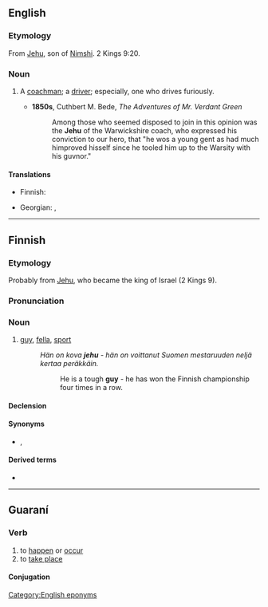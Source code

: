 {{also|Jehu}}
==English==

===Etymology===
From [[Jehu]], son of [[Nimshi]]. 2 Kings 9:20.

===Noun===
{{en-noun}}

# {{lb|en|colloquial|dated}} A [[coachman]]; a [[driver]]; especially, one who drives furiously.
#* '''1850s''', Cuthbert M. Bede, ''The Adventures of Mr. Verdant Green''
#*: Among those who seemed disposed to join in this opinion was the '''Jehu''' of the Warwickshire coach, who expressed his conviction to our hero, that "he wos a young gent as had much himproved hisself since he tooled him up to the Warsity with his guvnor."

====Translations====
{{trans-top|colloquial term for driver}}
* Finnish: {{t+|fi|suhari}}
{{trans-mid}}
* Georgian: {{t|ka|მძღოლი}}, {{t|ka|მეეტლე}}
{{trans-bottom}}

[[Category:English eponyms]]

----

==Finnish==

===Etymology===
Probably from [[Jehu]], who became the king of Israel (2 Kings 9).

===Pronunciation===
{{fi-p}}

===Noun===
{{fi-noun}}

# {{lb|fi|informal}} [[guy]], [[fella]], [[sport]] {{gloss|normally with an attribute, man who behaves or reacts in an admirable manner}}
#: ''Hän on kova '''jehu''' - hän on voittanut Suomen mestaruuden neljä kertaa peräkkäin.''
#:: He is a tough '''guy''' - he has won the Finnish championship four times in a row.

====Declension====
{{fi-decl-valo|jeh|||u|a}}

====Synonyms====
* {{l|fi|jätkä}}, {{l|fi|kaveri}}

====Derived terms====
* {{l|fi|pääjehu}}

----

==Guaraní==

===Verb===
{{head|gn|verb}}

# to [[happen]] or [[occur]]
# to [[take place]]

====Conjugation====
{{gn-conj-areal-oral}}